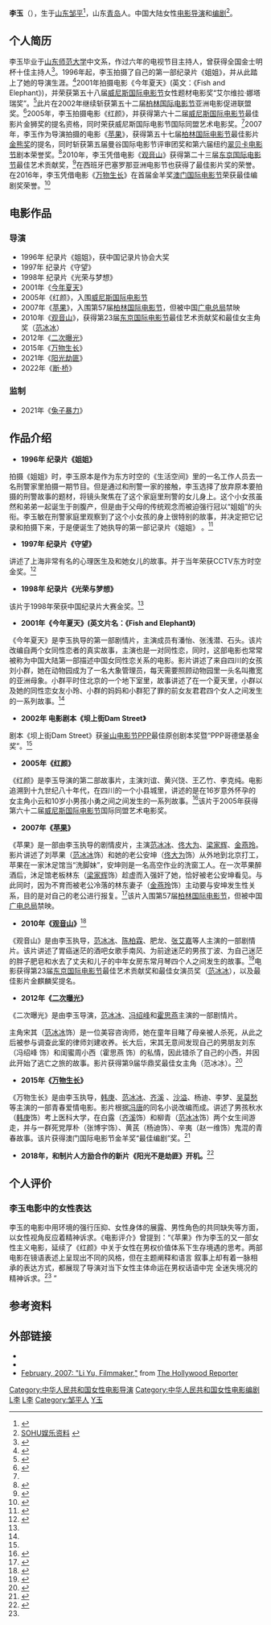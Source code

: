 {{otheruse|李玉}}
{{COI|time=2021-08-15T03:28:42+00:00}}
{{藝人
|姓名 = 李玉
|類型 = 导演
|圖片 = 
|圖片尺寸 = 
|圖片簡介 = 
|原名 = 
|外文名 = 
|外文 =  
|羅馬拼音 = 
|英文名 = 
|暱稱 = 
|其他藝名 = 
|國籍 = {{CHNML}}
|民族 = 
|籍貫 = {{CHN}}[[山东|山东]][[青岛|青岛]]
|出生日期 = {{birth_date_and age|1973|12|2}}
|出生地點 = {{CHN}}[[山东省|山东]][[邹平县|邹平]]
|逝世日期 = 
|逝世地點 = 
|職業 = [[导演|导演]]、[[编剧|编剧]]
|語言 = 
|教育程度 = 
|宗教信仰 =
|配偶 = 
|兒女 = 
|父母 = 
|音樂類型 = 
|演奏樂器 = 
|出生地 = 
|出道作 = 
|唱片公司 = 
|經紀公司 = 
|網站 = 
|相關團體 = 
|獎項 = 
|IMDb = 
}}

'''李玉'''（{{bd|1973年|12月2日|catIdx=L}}），生于[[山东省|山东]][[邹平县|邹平]]<ref>{{cite web|url=http://jnsb.e23.cn/html/jnsb/20110304/jnsb9459911.html|title=李玉：在济南拍电影是我的梦|publisher=舜网数字报，来源：济南时报|author=记者：王锋|date=2011-03-04|accessdate=2012-06-22|language=Zh-hans}}{{dead link|date=2018年3月 |bot=InternetArchiveBot |fix-attempted=yes }}</ref>，山东[[青岛|青岛]]人。中国大陆女性[[电影导演|电影导演]]和[[编剧|编剧]]<ref>[http://data.yule.sohu.com/star/data/4/4456/ SOHU娱乐资料] {{webarchive|url=https://web.archive.org/web/20120508191410/http://data.yule.sohu.com/star/data/4/4456/ |date=2012-05-08 }}</ref>。

== 个人简历 ==
李玉毕业于[[山东师范大学|山东师范大学]]中文系，作过六年的电视节目主持人，曾获得全国金士明杯十佳主持人<ref>{{cite web|url=http://www.subjam.org/archives/55|title=李玉 – 今年夏天|accessdate=2021-08-12|language=Zh-hans|archive-date=2021-08-18|archive-url=https://web.archive.org/web/20210818025131/http://www.subjam.org/archives/55|dead-url=no}}</ref>。1996年起，李玉拍摄了自己的第一部纪录片《姐姐》，并从此踏上了她的导演生涯。<ref name=":0">{{Cite web|url=http://paper.people.com.cn/jhzk/html/2011-06/01/content_959378.htm|title=李玉沉浮|accessdate=2018-03-16|author=|date=|publisher=|archive-date=2018-03-17|archive-url=https://web.archive.org/web/20180317233437/http://paper.people.com.cn/jhzk/html/2011-06/01/content_959378.htm|dead-url=no}}</ref>2001年拍摄电影《今年夏天》(英文：《Fish and Elephant》)，并荣获第五十八届[[威尼斯国际电影节|威尼斯国际电影节]]女性题材电影奖“艾尔维拉·娜塔瑞奖”。<ref name=":1">{{Cite web|url=http://ent.ifeng.com/idolnews/daxierenwu/special/dxrw033/|title=李玉：疼痛是我一直贯穿的情绪|accessdate=2018-03-16|author=|date=|publisher=|archive-date=2019-12-03|archive-url=https://web.archive.org/web/20191203232511/http://ent.ifeng.com/idolnews/daxierenwu/special/dxrw033/|dead-url=no}}</ref>此片在2002年继续斩获第五十二届[[柏林国际电影节|柏林国际电影节]]亚洲电影促进联盟奖。<ref>{{Cite web|url=https://zh.wikipedia.org/wiki/%E7%AC%AC52%E5%B1%86%E6%9F%8F%E6%9E%97%E5%BD%B1%E5%B1%95|title=第52届柏林国际电影节|accessdate=2018-03-16|author=|date=|publisher=|archive-date=2019-07-07|archive-url=https://web.archive.org/web/20190707044119/https://zh.wikipedia.org/wiki/%E7%AC%AC52%E5%B1%86%E6%9F%8F%E6%9E%97%E5%BD%B1%E5%B1%95|dead-url=no}}</ref>2005年，李玉拍摄电影《红颜》，并获得第六十二届[[威尼斯国际电影节|威尼斯国际电影节]]最佳影片金狮奖的提名资格，同时荣获威尼斯国际电影节国际同盟艺术电影奖。<ref name=":1" />2007年，李玉作为导演拍摄的电影《[[苹果_(电影)|苹果]]》，获得第五十七届[[柏林国际电影节|柏林国际电影节]]最佳影片[[金熊奖|金熊奖]]的提名，同时斩获第五届曼谷国际电影节评审团奖和第六届纽约[[翠貝卡電影節|翠贝卡电影节]]剧本荣誉奖。<ref>{{Cite news|url=http://ent.sina.com.cn/m/c/2007-12-05/11181821367.shtml|title=《苹果》导演李玉：我可以一辈子拍女人(附图)|author=|date=|work=|accessdate=|archive-date=2019-09-21|archive-url=https://web.archive.org/web/20190921203427/http://ent.sina.com.cn/m/c/2007-12-05/11181821367.shtml|dead-url=no}}</ref>2010年，李玉凭借电影《[[观音山_(电影)|观音山]]》获得第二十三届[[東京國際電影節|东京国际电影节]]最佳艺术贡献奖，<ref>{{Cite news|url=http://ent.people.com.cn/GB/81372/16074042.html|title=才女都爱当导演 女艺人升级成导演最便捷|author=|date=|work=人民网|accessdate=|archive-url=https://web.archive.org/web/20180317233544/http://ent.people.com.cn/GB/81372/16074042.html|archive-date=2018-03-17|dead-url=yes}}</ref>在西班牙巴塞罗那亚洲电影节也获得了最佳影片奖的荣誉。在2016年，李玉凭借电影《[[万物生长|万物生长]]》在首届金羊奖[[澳门国际电影节|澳门国际电影节]]荣获最佳编剧奖荣誉。<ref>{{Cite news|url=http://ent.qq.com/a/20160604/017758.htm|title=影评人，编剧，出品人：魏君子的十年三级跳|author=|date=|work=|accessdate=|archive-date=2019-12-07|archive-url=https://web.archive.org/web/20191207160644/https://ent.qq.com/a/20160604/017758.htm|dead-url=no}}</ref>

== 电影作品 ==
===导演===
*1996年 纪录片《姐姐》，获中国记录片协会大奖
*1997年 纪录片《守望》
*1998年 纪录片《光荣与梦想》
*2001年《[[今年夏天|今年夏天]]》
*2005年《红颜》，入围[[威尼斯国际电影节|威尼斯国际电影节]]
*2007年《[[苹果_(电影)|苹果]]》，入围第57届[[柏林国际电影节|柏林国际电影节]]，但被中国[[國家廣播電視總局|广电总局]]禁映
*2010年《[[观音山_(电影)|观音山]]》，获得第23届[[东京国际电影节|东京国际电影节]]最佳艺术贡献奖和最佳女主角奖（[[范冰冰|范冰冰]]）
*2012年《[[二次曝光|二次曝光]]》
*2015年《[[万物生长|万物生长]]》
*2021年《[[阳光劫匪|阳光劫匪]]》
*2022年《[[断·桥|断·桥]]》

===监制===
*2021年《[[兔子暴力|兔子暴力]]》

== 作品介绍 ==
* '''1996年 纪录片《姐姐》'''
拍摄《姐姐》时，李玉原本是作为东方时空的《生活空间》里的一名工作人员去一名刑警家里拍摄一期节目。但是通过和刑警一家的接触，李玉选择了放弃原本要拍摄的刑警故事的题材，将镜头聚焦在了这个家庭里刑警的女儿身上。这个小女孩虽然和弟弟一起诞生于剖腹产，但是由于父母的传统观念而被迫强行冠以“姐姐”的头衔。李玉敏在刑警家庭里观察到了这个小女孩的身上很特别的故事，并决定把它记录和拍摄下来，于是便诞生了她执导的第一部记录片《姐姐》 。<ref>{{Cite news|url=http://www.infzm.com/content/12800|title=《苹果》导演李玉：“我是个热血沸腾的人”|author=温明明|date=|work=南方周末|accessdate=|archive-date=2019-09-19|archive-url=https://web.archive.org/web/20190919042932/http://www.infzm.com/content/12800|dead-url=no}}</ref>
* '''1997年 纪录片《守望》'''
讲述了上海非常有名的心理医生及和她女儿的故事。并于当年荣获CCTV东方时空金奖。<ref name=":2">{{Cite web|url=https://movie.douban.com/celebrity/1217944/|title=李玉 Yu Li|accessdate=2018-03-16|author=|date=|publisher=|archive-date=2019-10-08|archive-url=https://web.archive.org/web/20191008004104/https://movie.douban.com/celebrity/1217944/|dead-url=no}}</ref>
* '''1998年 纪录片《光荣与梦想》'''
该片于1998年荣获中国纪录片大赛金奖。<ref name=":2" />
* '''2001年《今年夏天》(英文片名：《Fish and Elephant》)'''
《今年夏天》是李玉执导的第一部剧情片，主演成员有潘怡、张浅潜、石头。该片改编自两个女同性恋者的真实故事，主演也是一对同性恋，同时，这部电影也常常被称为中国大陆第一部描述中国女同性恋关系的电影。影片讲述了来自四川的女孩刘小群，她在动物园成为了一名大象管理员，每天需要照顾动物园里一头名叫撒宽的亚洲母象。小群平时住北京的一个地下室里，故事讲述了在一个夏天里，小群以及她的同性恋女友小玲、小群的妈妈和小群犯了罪的前女友君君四个女人之间发生的一系列故事。<ref name=":1" />
* '''2002年 电影剧本《坝上街Dam Street》'''
剧本《坝上街Dam Street》获[[釜山國際電影節|釜山电影节]]PPP最佳原创剧本奖暨“PPP哥德堡基金奖”。<ref name=":0" />
* '''2005年《红颜》'''
《红颜》是李玉导演的第二部故事片，主演刘谊、黄兴饶、王乙竹、李克纯。电影追溯到十九世纪八十年代，在四川的一个小县城里，讲述的是在16岁意外怀孕的女主角小云和10岁小男孩小勇之间之间发生的一系列故事。<ref>{{Cite journal|title=红颜暗与流年换 ——以《红颜》为例，谈李玉影片风格|author=康萌|url=|journal=文艺评论|issue=|doi=|others=|year=|volume=|page=|pmid=}}</ref>该片于2005年获得第六十二届[[威尼斯国际电影节|威尼斯国际电影节]]国际同盟艺术电影奖。
* '''2007年《[[苹果_(电影)|苹果]]》'''
《苹果》是一部由李玉执导的剧情皮片，主演[[范冰冰|范冰冰]]、[[佟大为|佟大为]]、[[梁家輝|梁家辉]]、[[金燕玲|金燕玲]]。影片讲述了刘苹果（[[范冰冰|范冰冰]]饰）和她的老公安坤（[[佟大为|佟大为]]饰）从外地到北京打工，苹果在一家沐足馆当“洗脚妹”，安坤则是一名高空作业的洗窗工人。在一次苹果醉酒后，沐足馆老板林东（[[梁家輝|梁家辉]]饰）趁虚而入强奸了她，恰好被老公安坤看见。与此同时，因为不育而被老公冷落的林东妻子（[[金燕玲|金燕玲]]饰）主动要与安坤发生性关系，目的是对自己的老公进行报复。<ref name=":3">{{Cite journal|title=红颜今何在 ——从《红颜》到《苹果》的女性表达|author=殷雅茹|url=|journal=电影评介|issue=|doi=|others=|year=|volume=|page=|pmid=}}</ref>该片入围第57届[[柏林国际电影节|柏林国际电影节]]，但被中国[[广电总局|广电总局]]禁映。
* '''2010年《[[观音山_(电影)|观音山]]》'''<ref>{{Cite news|url=http://www.infzm.com/content/57875|title=李玉 我只拍内心电影|author=|date=|work=南方周末|accessdate=|archive-date=2019-09-19|archive-url=https://web.archive.org/web/20190919033943/http://www.infzm.com/content/57875|dead-url=no}}</ref>
《观音山》是由李玉执导，[[范冰冰|范冰冰]]、[[陳柏霖|陈柏霖]]、肥龙、[[張艾嘉|张艾嘉]]等人主演的一部剧情片。该片讲述了胃癌迷茫的酒吧女歌手南风、为前途迷茫的男孩丁波、为自己迷茫的胖子肥皂和水去了丈夫和儿子的中年女房东常月琴四个人之间发生的故事。<ref>{{Cite journal|title=中国新锐女导演——李玉|author=李 娜 郭 缨|url=|journal=影视评论|issue=|doi=10.3969/j.issn.1002-6916.2011.16.010|others=|year=|volume=|page=|pmid=}}</ref>电影获得第23届[[东京国际电影节|东京国际电影节]]最佳艺术贡献奖和最佳女演员奖（[[范冰冰|范冰冰]]），以及最佳影片金麒麟奖提名。
* '''2012年《[[二次曝光|二次曝光]]》'''
《二次曝光》是由李玉导演，[[范冰冰|范冰冰]]、[[馮紹峰|冯绍峰]]和[[霍思燕|霍思燕]]主演的一部剧情片。

主角宋其（[[范冰冰|范冰冰]]饰）是一位美容咨询师，她在童年目睹了母亲被人杀死，从此之后被参与调查此案的律师刘建收养。长大后，宋其无意间发现自己的男朋友刘东（冯绍峰 饰）和闺蜜周小西（霍思燕 饰）的私情，因此错杀了自己的小西，并因此开始了逃亡之旅的故事。影片获得第9届华鼎奖最佳女主角（范冰冰）。<ref>{{Cite news|url=http://www.infzm.com/content/81470|title=我还是我自己吗？《二次曝光》的真实问题|author=李宏宇|date=|work=南方周末|accessdate=|archive-date=2019-10-04|archive-url=https://web.archive.org/web/20191004035057/http://www.infzm.com/content/81470|dead-url=no}}</ref>
* '''2015年《[[万物生长|万物生长]]》'''
《万物生长》是由李玉执导，[[韓庚|韩庚]]、[[范冰冰|范冰冰]]、[[齊溪|齐溪]] 、[[沙溢|沙溢]]、杨迪、李梦、[[吳莫愁|吴莫愁]]等主演的一部青春爱情电影。影片根据[[冯唐_(作家)|冯唐]]的同名小说改编而成。讲述了男孩秋水（[[韓庚|韩庚]]饰）考上医科大学，在白露（[[齊溪|齐溪]]饰）和柳青（[[范冰冰|范冰冰]]饰）两个女生间游走，并与一群死党厚朴（张博宇饰）、黄芪（杨迪饰）、辛夷（赵一维饰）鬼混的青春故事。该片获得澳门国际电影节金羊奖“最佳编剧”奖。<ref>{{Cite news|url=http://media.people.com.cn/n/2015/0408/c40606-26813529.html|title=《万物生长》导演李玉：我为什么选韩庚演男主角|author=|date=|work=人们网|accessdate=|archive-date=2018-03-17|archive-url=https://web.archive.org/web/20180317233539/http://media.people.com.cn/n/2015/0408/c40606-26813529.html|dead-url=no}}</ref>
* '''2018年，和制片人方励合作的新片《阳光不是劫匪》开机。'''<ref>{{Cite news|url=http://media.people.com.cn/n1/2018/0202/c40606-29801393.html|title=李玉新片《阳光不是劫匪》 真老虎"取代"范冰冰|author=|date=|work=人民网|accessdate=|archive-date=2018-03-17|archive-url=https://web.archive.org/web/20180317233045/http://media.people.com.cn/n1/2018/0202/c40606-29801393.html|dead-url=no}}</ref>

== 个人评价 ==

=== 李玉电影中的女性表达 ===
李玉的电影中用环境的强行压抑、女性身体的展露、男性角色的共同缺失等方面，以女性视角反应着精神诉求。《电影评介》曾提到：“《苹果》作为李玉的又一部女性主义电影，延续了《红颜》中关于女性在男权价值体系下生存境遇的思考。两部电影在镜语表述上呈现出不同的风格，但在主题阐释和语言 叙事上却有着一脉相承的表达方式，都展现了导演对当下女性主体命运在男权话语中完 全迷失境况的精神诉求。<ref name=":3" /> ”

== 参考资料 ==
<references/>

==外部链接==
*{{IMDb name|id=1165953|name=Li Yu}}
*{{Amg name|400351|Li Yu}}
*[http://www.hollywoodreporter.com/hr/content_display/features/interviews_profiles/e3ia58a4d3641fe5324b4633431bd8bd730  February, 2007: "Li Yu, Filmmaker,"] {{Wayback|url=http://www.hollywoodreporter.com/hr/content_display/features/interviews_profiles/e3ia58a4d3641fe5324b4633431bd8bd730 |date=20070914170948 }} from [[The_Hollywood_Reporter|The Hollywood Reporter]]

{{李玉}}
{{Authority control}}
{{DEFAULTSORT:Li yu}}
[[Category:中华人民共和国女性电影导演|Category:中华人民共和国女性电影导演]]
[[Category:中华人民共和国女性电影编剧|Category:中华人民共和国女性电影编剧]]
[[Category:青岛电影导演|L李]]
[[Category:青岛作家|L李]]
[[Category:邹平人|Category:邹平人]]
[[Category:李姓|Y玉]]